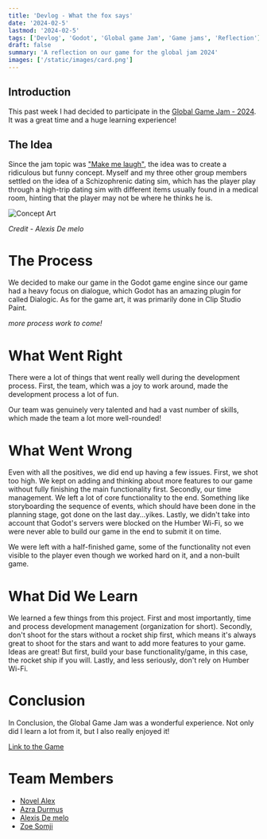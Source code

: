 ```yaml
---
title: 'Devlog - What the fox says'
date: '2024-02-5'
lastmod: '2024-02-5'
tags: ['Devlog', 'Godot', 'Global game Jam', 'Game jams', 'Reflection']
draft: false
summary: 'A reflection on our game for the global jam 2024'
images: ['/static/images/card.png']
---
```


## Introduction

This past week I had decided to participate in the [Global Game Jam - 2024](https://globalgamejam.org/). It was a great time and a huge learning experience!

## The Idea

Since the jam topic was ["Make me laugh"](https://www.youtube.com/watch?v=_xPgv9ZAQSo), the idea was to create a ridiculous but funny concept. Myself and my three other group members settled on the idea of a Schizophrenic dating sim, which has the player play through a high-trip dating sim with different items usually found in a medical room, hinting that the player may not be where he thinks he is.


![Concept Art](/static/images/concept_art_ggj2024.jpg)

*Credit - Alexis De melo*

# The Process

We decided to make our game in the Godot game engine since our game had a heavy focus on dialogue, which Godot has an amazing plugin for called Dialogic. As for the game art, it was primarily done in Clip Studio Paint.

*more process work to come!*

# What Went Right

There were a lot of things that went really well during the development process. First, the team, which was a joy to work around, made the development process a lot of fun.

Our team was genuinely very talented and had a vast number of skills, which made the team a lot more well-rounded!

# What Went Wrong

Even with all the positives, we did end up having a few issues. First, we shot too high. We kept on adding and thinking about more features to our game without fully finishing the main functionality first. Secondly, our time management. We left a lot of core functionality to the end. Something like storyboarding the sequence of events, which should have been done in the planning stage, got done on the last day...yikes. Lastly, we didn't take into account that Godot's servers were blocked on the Humber Wi-Fi, so we were never able to build our game in the end to submit it on time.

We were left with a half-finished game, some of the functionality not even visible to the player even though we worked hard on it, and a non-built game.

# What Did We Learn

We learned a few things from this project. First and most importantly, time and process development management (organization for short). Secondly, don't shoot for the stars without a rocket ship first, which means it's always great to shoot for the stars and want to add more features to your game. Ideas are great! But first, build your base functionality/game, in this case, the rocket ship if you will. Lastly, and less seriously, don't rely on Humber Wi-Fi.

# Conclusion

In Conclusion, the Global Game Jam was a wonderful experience. Not only did I learn a lot from it, but I also really enjoyed it!


[Link to the Game](https://zoeeechu.itch.io/what-the-fox-said)

# Team Members

- [Novel Alex](https://github.com/novelalex)
- [Azra Durmus](https://www.instagram.com/kadreley_cadenza/)
- [Alexis De melo](https://www.instagram.com/lostp3ada/)
- [Zoe Somji](https://github.com/zoeeechu)


